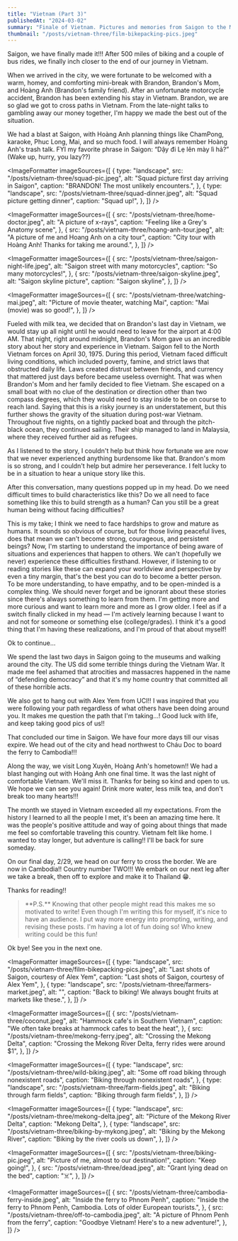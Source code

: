 ```yaml
---
title: "Vietnam (Part 3)"
publishedAt: "2024-03-02"
summary: "Finale of Vietnam. Pictures and memories from Saigon to the Mekong River Delta."
thumbnail: "/posts/vietnam-three/film-bikepacking-pics.jpeg"
---
```


<HeroImage
  src="/posts/vietnam-three/film-bikepacking-pics.jpeg"
  alt="Saigon street film roll, courtesy of Alex Yem"
  caption="Saigon street film roll, courtesy of Alex Yem"
/>

Saigon, we have finally made it!!! After 500 miles of biking and a couple of bus rides, we finally inch closer to the end of our journey in Vietnam.

When we arrived in the city, we were fortunate to be welcomed with a warm, homey, and comforting mini-break with Brandon, Brandon's Mom, and Hoàng Anh (Brandon's family friend). After an unfortunate motorcycle accident, Brandon has been extending his stay in Vietnam. Brandon, we are so glad we got to cross paths in Vietnam. From the late-night talks to gambling away our money together, I'm happy we made the best out of the situation.

We had a blast at Saigon, with Hoàng Anh planning things like ChamPong, karaoke, Phuc Long, Mai, and so much food. I will always remember Hoàng Anh's trash talk. FYI my favorite phrase in Saigon: “Dậy đi Lẹ lên mày lì hả?” (Wake up, hurry, you lazy??)

<ImageFormatter
  imageSources={[
    {
      type: "landscape",
      src: "/posts/vietnam-three/squad-pic.jpeg",
      alt: "Squad picture first day arriving in Saigon",
      caption: "BRANDON! The most unlikely encounters.",
    },
    {
      type: "landscape",
      src: "/posts/vietnam-three/squad-dinner.jpeg",
      alt: "Squad picture getting dinner",
      caption: "Squad up!",
    },
  ]}
/>

<ImageFormatter
  imageSources={[
    {
      src: "/posts/vietnam-three/home-doctor.jpeg",
      alt: "A picture of x-rays",
      caption: "Feeling like a Grey's Anatomy scene",
    },
    {
      src: "/posts/vietnam-three/hoang-anh-tour.jpeg",
      alt: "A picture of me and Hoang Anh on a city tour",
      caption: "City tour with Hoàng Anh! Thanks for taking me around.",
    },
  ]}
/>

<ImageFormatter
  imageSources={[
    {
      src: "/posts/vietnam-three/saigon-night-life.jpeg",
      alt: "Saigon street with many motorcycles",
      caption: "So many motorcycles!",
    },
    {
      src: "/posts/vietnam-three/saigon-skyline.jpeg",
      alt: "Saigon skyline picture",
      caption: "Saigon skyline",
    },
  ]}
/>

<ImageFormatter
  imageSources={[
    {
      src: "/posts/vietnam-three/watching-mai.jpeg",
      alt: "Picture of movie theater, watching Mai",
      caption: "Mai (movie) was so good!",
    },
  ]}
/>

Fueled with milk tea, we decided that on Brandon's last day in Vietnam, we would stay up all night until he would need to leave for the airport at 4:00 AM. That night, right around midnight, Brandon's Mom gave us an incredible story about her story and experience in Vietnam. Saigon fell to the North Vietnam forces on April 30, 1975. During this period, Vietnam faced difficult living conditions, which included poverty, famine, and strict laws that obstructed daily life. Laws created distrust between friends, and currency that mattered just days before became useless overnight. That was when Brandon's Mom and her family decided to flee Vietnam. She escaped on a small boat with no clue of the destination or direction other than two compass degrees, which they would need to stay inside to be on course to reach land. Saying that this is a risky journey is an understatement, but this further shows the gravity of the situation during post-war Vietnam. Throughout five nights, on a tightly packed boat and through the pitch-black ocean, they continued sailing. Their ship managed to land in Malaysia, where they received further aid as refugees.

As I listened to the story, I couldn't help but think how fortunate we are now that we never experienced anything burdensome like that. Brandon's mom is so strong, and I couldn't help but admire her perseverance. I felt lucky to be in a situation to hear a unique story like this.

After this conversation, many questions popped up in my head. Do we need difficult times to build characteristics like this? Do we all need to face something like this to build strength as a human? Can you still be a great human being without facing difficulties?

This is my take; I think we need to face hardships to grow and mature as humans. It sounds so obvious of course, but for those living peaceful lives, does that mean we can't become strong, courageous, and persistent beings? Now, I'm starting to understand the importance of being aware of situations and experiences that happen to others. We can't (hopefully we never) experience these difficulties firsthand. However, if listening to or reading stories like these can expand your worldview and perspective by even a tiny margin, that's the best you can do to become a better person. To be more understanding, to have empathy, and to be open-minded is a complex thing. We should never forget and be ignorant about these stories since there's always something to learn from them. I'm getting more and more curious and want to learn more and more as I grow older. I feel as if a switch finally clicked in my head — I'm actively learning because I want to and not for someone or something else (college/grades). I think it's a good thing that I'm having these realizations, and I'm proud of that about myself!

Ok to continue…

We spend the last two days in Saigon going to the museums and walking around the city. The US did some terrible things during the Vietnam War. It made me feel ashamed that atrocities and massacres happened in the name of “defending democracy” and that it's my home country that committed all of these horrible acts.

We also got to hang out with Alex Yem from UCI!! I was inspired that you were following your path regardless of what others have been doing around you. It makes me question the path that I'm taking…! Good luck with life, and keep taking good pics of us!!

That concluded our time in Saigon. We have four more days till our visas expire. We head out of the city and head northwest to Cháu Doc to board the ferry to Cambodia!!!

Along the way, we visit Long Xuyên, Hoàng Anh's hometown!! We had a blast hanging out with Hoàng Anh one final time. It was the last night of comfortable Vietnam. We'll miss it. Thanks for being so kind and open to us. We hope we can see you again! Drink more water, less milk tea, and don't break too many hearts!!!

The month we stayed in Vietnam exceeded all my expectations. From the history I learned to all the people I met, it's been an amazing time here. It was the people's positive attitude and way of going about things that made me feel so comfortable traveling this country. Vietnam felt like home. I wanted to stay longer, but adventure is calling!! I'll be back for sure someday.

On our final day, 2/29, we head on our ferry to cross the border. We are now in Cambodia!! Country number TWO!!! We embark on our next leg after we take a break, then off to explore and make it to Thailand 😁.

Thanks for reading!!

<BlockQuote>
  **P.S.** Knowing that other people might read this makes me so motivated to
  write! Even though I'm writing this for myself, it's nice to have an audience.
  I put way more energy into prompting, writing, and revising these posts. I'm
  having a lot of fun doing so! Who knew writing could be this fun!
</BlockQuote>

Ok bye! See you in the next one.

<ImageFormatter
  imageSources={[
    {
      type: "landscape",
      src: "/posts/vietnam-three/film-bikepacking-pics.jpeg",
      alt: "Last shots of Saigon, courtesy of Alex Yem",
      caption: "Last shots of Saigon, courtesy of Alex Yem",
    },
    {
      type: "landscape",
      src: "/posts/vietnam-three/farmers-market.jpeg",
      alt: "",
      caption: "Back to biking! We always bought fruits at markets like these.",
    },
  ]}
/>

<ImageFormatter
  imageSources={[
    {
      src: "/posts/vietnam-three/coconut.jpeg",
      alt: "Hammock cafe's in Southern Vietnam",
      caption: "We often take breaks at hammock cafes to beat the heat",
    },
    {
      src: "/posts/vietnam-three/mekong-ferry.jpeg",
      alt: "Crossing the Mekong Delta",
      caption: "Crossing the Mekong River Delta, ferry rides were around $1",
    },
  ]}
/>

<ImageFormatter
  imageSources={[
    {
      type: "landscape",
      src: "/posts/vietnam-three/wild-biking.jpeg",
      alt: "Some off road biking through nonexistent roads",
      caption: "Biking through nonexistent roads",
    },
    {
      type: "landscape",
      src: "/posts/vietnam-three/farm-fields.jpeg",
      alt: "Biking through farm fields",
      caption: "Biking through farm fields",
    },
  ]}
/>

<ImageFormatter
  imageSources={[
    {
      type: "landscape",
      src: "/posts/vietnam-three/mekong-delta.jpeg",
      alt: "Picture of the Mekong River Delta",
      caption: "Mekong Delta",
    },
    {
      type: "landscape",
      src: "/posts/vietnam-three/biking-by-mykong.jpeg",
      alt: "Biking by the Mekong River",
      caption: "Biking by the river cools us down",
    },
  ]}
/>

<ImageFormatter
  imageSources={[
    {
      src: "/posts/vietnam-three/biking-pic.jpeg",
      alt: "Picture of me, almost to our destination!",
      caption: "Keep going!",
    },
    {
      src: "/posts/vietnam-three/dead.jpeg",
      alt: "Grant lying dead on the bed",
      caption: "☠️",
    },
  ]}
/>

<ImageFormatter
  imageSources={[
    {
      src: "/posts/vietnam-three/cambodia-ferry-inside.jpeg",
      alt: "Inside the ferry to Phnom Penh",
      caption:
        "Inside the ferry to Phnom Penh, Cambodia. Lots of older European tourists.",
    },
    {
      src: "/posts/vietnam-three/off-to-cambodia.jpeg",
      alt: "A picture of Phnom Penh from the ferry",
      caption: "Goodbye Vietnam! Here's to a new adventure!",
    },
  ]}
/>
